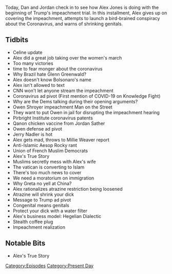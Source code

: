 {{DEFAULTSORT:
    #_EPISODE_0391:January 22, 2020
}}{{Episode
    | title           = January 22, 2020
    | caption         = Listen to this episode on [https://knowledgefight.libsyn.com/knowledge-fight-january-22-2020 Libsyn] [https://open.spotify.com/episode/0NqdBzz3nK8M6fSqLRwBaw Spotify], Read the [[Transcript/391: January 22, 2020|Unofficial Transcript]]
    | episodeNumber   = 391
    | length          = 01:43:16
    | airDate         = January 24, 2020
    | coverageDate    = January 22, 2020
    | episodeType     = [[:Category:Present Day|Present Day]]
    | appearance      = [[Glenn Greenwald]], [[Jair Bolsonaro]], [[Owen Shroyer]], [[Jordan Sather]], [[Jerry Nadler]], [[Millie Weaver]], [[Aesop Rocky]], [[Greta Thunberg]]
    | oocDrop         = Atrazine gives your son a small johnson
    | previousEpisode = [[390: Grab Bag Minisode]]
    | nextEpisode     = [[392: January 24, 2020]]
}}

{{Stub}}

Today, Dan and Jordan check in to see how Alex Jones is doing with the beginning of Trump's impeachment trial. In this installment, Alex gives up on covering the impeachment, attempts to launch a bird-brained conspiracy about the Coronavirus, and warns of shrinking genitals.

==Tidbits==

*Celine update
*Alex did a great job taking over the women's march
*Too many victories
*time to fear monger about the coronavirus
*Why Brazil hate Glenn Greenwald?
*Alex doesn't know Bolsonaro's name
*Alex isn't allowed to text
*CNN won't let anyone stream the impeachment
*Coronavirus ad pivot (First mention of COVID-19 on Knowledge Fight)
*Why are the Dems talking during their opening arguments?
*Owen Shroyer impeachment Man on the Street
*They want to put Owen in jail for disrupting the impeachment hearing
*Pirbright Institute coronavirus patents
*Qanon chicken vaccine from Jordan Sather
*Owen defense ad pivot
*Jerry Nadler is hot
*Alex gets mad, throws to Millie Weaver report
*Anti-Islamic Aesop Rocky rant
*Union of French Muslim Democrats
*Alex's True Story
*Muslims secretly mess with Alex's wife
*The vatican is converting to Islam
*There's too much news to cover
*We need a moratorium on immigration
*Why Greta no yell at China?
*Alex rationalizes atrazine restriction being loosened
*Atrazine will shrink your dick
*Message to Trump ad pivot
*Congenital means genitals
*Protect your dick with a water filter
*Alex's business model: Hegelian Dialectic
*Stealth coffee plug
*Impeachment realization

==Notable Bits==

*Alex's True Story

[[Category:Episodes]]
[[Category:Present Day]]
